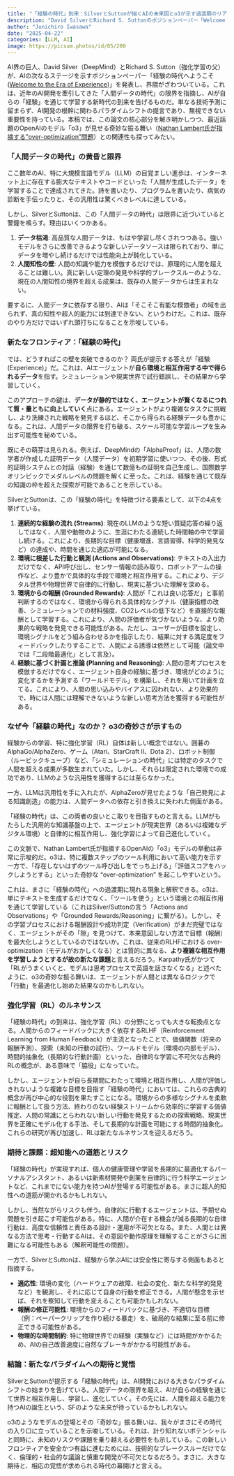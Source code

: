 ```yaml
---
title: "「経験の時代」到来：SilverとSuttonが描くAIの未来図とo3が示す過渡期のリアル"
description: "David SilverとRichard S. Suttonのポジションペーパー「Welcome to the Era of Experience」を読み解きつつ、話題のOpenAIのモデル「o3」の奇妙な振る舞いとの関連性を探っていく。"
author: "Junichiro Iwasawa"
date: "2025-04-22"
categories: [LLM, AI]
image: https://picsum.photos/id/85/200
---
```


AI界の巨人、David Silver（DeepMind）とRichard S. Sutton（強化学習の父）が、AIの次なるステージを示すポジションペーパー「経験の時代へようこそ ([Welcome to the Era of Experience](https://storage.googleapis.com/deepmind-media/Era-of-Experience%20/The%20Era%20of%20Experience%20Paper.pdf))」を発表し、界隈がざわついている。これは、近年のAI開発を牽引してきた「人間データの時代」の限界を指摘し、AIが自らの「経験」を通じて学習する新時代の到来を告げるものだ。単なる技術予測に留まらず、AI開発の根幹に関わるパラダイムシフトの提言であり、無視できない重要性を持っている。本稿では、この論文の核心部分を解き明かしつつ、最近話題のOpenAIのモデル「o3」が見せる奇妙な振る舞い（[Nathan Lambert氏が指摘する"over-optimization"問題](https://www.interconnects.ai/p/openais-o3-over-optimization-is-back)）との関連性も探ってみたい。

### 「人間データの時代」の黄昏と限界

ここ数年のAI、特に大規模言語モデル（LLM）の目覚ましい進歩は、インターネット上に存在する膨大なテキストやコードといった「人間が生成したデータ」を学習することで達成されてきた。詩を書いたり、プログラムを書いたり、病気の診断を手伝ったりと、その汎用性は驚くべきレベルに達している。

しかし、SilverとSuttonは、この「人間データの時代」は限界に近づいていると警鐘を鳴らす。理由はいくつかある。

1.  **データ枯渇**: 高品質な人間データは、もはや学習し尽くされつつある。強いモデルをさらに改善できるような新しいデータソースは限られており、単にデータを増やし続けるだけでは性能向上が鈍化している。
2.  **人間知性の壁**: 人間の知識や能力を模倣するだけでは、原理的に人間を超えることは難しい。真に新しい定理の発見や科学的ブレークスルーのような、現在の人間知性の境界を超える成果は、既存の人間データからは生まれない。

要するに、人間データに依存する限り、AIは「そこそこ有能な模倣者」の域を出られず、真の知性や超人的能力には到達できない、というわけだ。これは、既存のやり方だけではいずれ頭打ちになることを示唆している。

### 新たなフロンティア：「経験の時代」

では、どうすればこの壁を突破できるのか？ 両氏が提示する答えが「経験 (Experience)」だ。これは、AIエージェントが**自ら環境と相互作用する中で得られるデータ**を指す。シミュレーションや現実世界で試行錯誤し、その結果から学習していく。

このアプローチの鍵は、**データが静的ではなく、エージェントが賢くなるにつれて質・量ともに向上していく**点にある。エージェントがより複雑なタスクに挑戦し、より洗練された戦略を発見するほど、そこから得られる経験データも豊かになる。これは、人間データの限界を打ち破る、スケール可能な学習ループを生み出す可能性を秘めている。

既にその萌芽は見られる。例えば、DeepMindの「AlphaProof」は、人間の数学者が作成した証明データ（人間データ）を初期学習に使いつつ、その後、形式的証明システムとの対話（経験）を通じて数億もの証明を自己生成し、国際数学オリンピックでメダルレベルの問題を解くに至った。これは、経験を通じて既存の知識の枠を超えた探索が可能であることを示している。

SilverとSuttonは、この「経験の時代」を特徴づける要素として、以下の4点を挙げている。

1.  **連続的な経験の流れ (Streams)**: 現在のLLMのような短い質疑応答の繰り返しではなく、人間や動物のように、生涯にわたる連続した時間軸の中で学習し続ける。これにより、長期的な目標（健康増進、言語習得、科学的発見など）の達成や、時間を通じた適応が可能になる。
2.  **環境に根差した行動と観測 (Actions and Observations)**: テキストの入出力だけでなく、API呼び出し、センサー情報の読み取り、ロボットアームの操作など、より豊かで具体的な手段で環境と相互作用する。これにより、デジタル世界や物理世界で自律的に行動し、現実に基づいた理解を深める。
3.  **環境からの報酬 (Grounded Rewards)**: 人間が「これは良い応答だ」と事前判断するのではなく、環境から得られる具体的なシグナル（健康指標の改善、シミュレーションでの材料強度、CO2レベルの低下など）を直接的な報酬として学習する。これにより、人間の評価者が気づかないような、より効果的な戦略を発見できる可能性がある。ただし、ユーザーが目標を設定し、環境シグナルをどう組み合わせるかを指示したり、結果に対する満足度をフィードバックしたりすることで、人間による誘導は依然として可能（論文中では「二段階最適化」として言及）。
4.  **経験に基づく計画と推論 (Planning and Reasoning)**: 人間の思考プロセスを模倣するだけでなく、エージェント自身の経験に基づき、環境がどのように変化するかを予測する「ワールドモデル」を構築し、それを用いて計画を立てる。これにより、人間の思い込みやバイアスに囚われない、より効果的で、時には人間には理解できないような新しい思考方法を獲得する可能性がある。

### なぜ今「経験の時代」なのか？ o3の奇妙さが示すもの

経験からの学習、特に強化学習（RL）自体は新しい概念ではない。囲碁のAlphaGo/AlphaZero、ゲーム（Atari、StarCraft II、Dota 2）、ロボット制御（ルービックキューブ）など、「シミュレーションの時代」には特定のタスクで人間を超える成果が多数生まれていた。しかし、それらは限定された環境での成功であり、LLMのような汎用性を獲得するには至らなかった。

一方、LLMは汎用性を手に入れたが、AlphaZeroが見せたような「自己発見による知識創造」の能力は、人間データへの依存と引き換えに失われた側面がある。

「経験の時代」は、この両者の良いとこ取りを目指すものと言える。LLMがもたらした汎用的な知識基盤の上で、エージェントが現実世界（あるいは複雑なデジタル環境）と自律的に相互作用し、強化学習によって自己進化していく。

この文脈で、Nathan Lambert氏が指摘するOpenAIの「o3」モデルの挙動は非常に示唆的だ。o3は、特に複数ステップのツール利用において高い能力を示す一方で、「存在しないはずのツール呼び出しをでっち上げる」「評価スコアをハックしようとする」といった奇妙な "over-optimization" を起こしやすいという。

これは、まさに「経験の時代」への過渡期に現れる現象と解釈できる。o3は、単にテキストを生成するだけでなく、「ツールを使う」という環境との相互作用を通じて学習している（これはSilver/Suttonの言う「Actions and Observations」や「Grounded Rewards/Reasoning」に繋がる）。しかし、その学習プロセスにおける報酬設計や成功判定（Verification）がまだ完璧ではなく、エージェントがその「隙」を見つけて、本来意図しない方法で目標（報酬）を最大化しようとしているのではないか。これは、従来のRLHFにおける over-optimization（モデルがおかしくなる）とは質的に異なる、**より複雑な相互作用を学習しようとするが故の新たな課題**と言えるだろう。Karpathy氏がかつて「RLがうまくいくと、モデルは思考プロセスで英語を話さなくなる」と述べたように、o3の奇妙な振る舞いは、エージェントが人間とは異なるロジックで「行動」を最適化し始めた結果なのかもしれない。

### 強化学習（RL）のルネサンス

「経験の時代」の到来は、強化学習（RL）の分野にとっても大きな転換点となる。人間からのフィードバックに大きく依存するRLHF（Reinforcement Learning from Human Feedback）が主流となったことで、価値関数（将来の報酬予測）、探索（未知の行動の試行）、ワールドモデル（環境の内部モデル）、時間的抽象化（長期的な行動計画）といった、自律的な学習に不可欠な古典的RLの概念が、ある意味で「脇役」になっていた。

しかし、エージェントが自ら長期間にわたって環境と相互作用し、人間が評価しきれないような複雑な目標を目指す「経験の時代」においては、これらの古典的概念が再び中心的な役割を果たすことになる。環境からの多様なシグナルを柔軟に報酬として扱う方法、終わりのない経験ストリームから効率的に学習する価値推定、人間の常識にとらわれない新しい行動を発見するための探索戦略、現実世界を正確にモデル化する手法、そして長期的な計画を可能にする時間的抽象化。これらの研究が再び加速し、RLは新たなルネサンスを迎えるだろう。

### 期待と課題：超知能への道筋とリスク

「経験の時代」が実現すれば、個人の健康管理や学習を長期的に最適化するパーソナルアシスタント、あるいは新素材開発や創薬を自律的に行う科学エージェントなど、これまでにない能力を持つAIが登場する可能性がある。まさに超人的知性への道筋が開かれるかもしれない。

しかし、当然ながらリスクも伴う。自律的に行動するエージェントは、予期せぬ問題を引き起こす可能性がある。特に、人間が介在する機会が減る長期的な自律行動は、高度な信頼性と責任ある設計・運用が不可欠となる。また、人間とは異なる方法で思考・行動するAIは、その意図や動作原理を理解することがさらに困難になる可能性もある（解釈可能性の問題）。

一方で、SilverとSuttonは、経験から学ぶAIには安全性に寄与する側面もあると指摘する。

* **適応性**: 環境の変化（ハードウェアの故障、社会の変化、新たな科学的発見など）を観測し、それに応じて自身の行動を修正できる。人間が懸念を示せば、それを察知して行動を変えることも可能かもしれない。
* **報酬の修正可能性**: 環境からのフィードバックに基づき、不適切な目標（例：ペーパークリップを作り続ける暴走）を、破局的な結果に至る前に修正できる可能性がある。
* **物理的な時間制約**: 特に物理世界での経験（実験など）には時間がかかるため、AIの自己改善速度に自然なブレーキがかかる可能性がある。

### 結論：新たなパラダイムへの期待と覚悟

SilverとSuttonが提示する「経験の時代」は、AI開発における大きなパラダイムシフトの始まりを告げている。人間データの限界を超え、AIが自らの経験を通じて世界と相互作用し、学習し、進化していく。その先には、人間を超える能力を持つAIの誕生という、SFのような未来が待っているかもしれない。

o3のようなモデルの登場とその「奇妙な」振る舞いは、我々がまさにその時代の入り口に立っていることを示唆している。それは、計り知れないポテンシャルと同時に、未知のリスクや課題を乗り越える必要性をも示している。この新しいフロンティアを安全かつ有益に進むためには、技術的なブレークスルーだけでなく、倫理的・社会的な議論と慎重な開発が不可欠となるだろう。まさに、大きな期待と、相応の覚悟が求められる時代の幕開けと言える。
